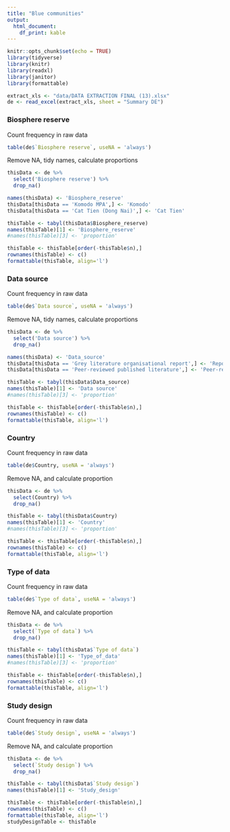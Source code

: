 ---
title: "Blue communities"
output: 
  html_document:
    df_print: kable
---

```{r setup, include=FALSE}
knitr::opts_chunk$set(echo = TRUE)
library(tidyverse)
library(knitr)
library(readxl)
library(janitor)
library(formattable)
```

```{r eval = TRUE, echo=FALSE}
extract_xls <- "data/DATA EXTRACTION FINAL (13).xlsx"
de <- read_excel(extract_xls, sheet = "Summary DE")
```

### Biosphere reserve

Count frequency in raw data
```{r}
table(de$`Biosphere reserve`, useNA = 'always')
```

Remove NA, tidy names, calculate proportions
```{r eval = TRUE, echo = TRUE}
thisData <- de %>% 
  select('Biosphere reserve') %>% 
  drop_na()

names(thisData) <- 'Biosphere_reserve'
thisData[thisData == 'Komodo MPA',] <- 'Komodo'
thisData[thisData == 'Cat Tien (Dong Nai)',] <- 'Cat Tien'

thisTable <- tabyl(thisData$Biosphere_reserve)
names(thisTable)[1] <- 'Biosphere_reserve'
#names(thisTable)[3] <- 'proportion'

thisTable <- thisTable[order(-thisTable$n),]
rownames(thisTable) <- c()
formattable(thisTable, align='l')
```

### Data source

Count frequency in raw data
```{r}
table(de$`Data source`, useNA = 'always')
```

Remove NA, tidy names, calculate proportions
```{r eval = TRUE, echo = TRUE}
thisData <- de %>% 
  select('Data source') %>% 
  drop_na()

names(thisData) <- 'Data_source'
thisData[thisData == 'Grey literature organisational report',] <- 'Report'
thisData[thisData == 'Peer-reviewed published literature',] <- 'Peer-reviewed'

thisTable <- tabyl(thisData$Data_source)
names(thisTable)[1] <- 'Data source'
#names(thisTable)[3] <- 'proportion'

thisTable <- thisTable[order(-thisTable$n),]
rownames(thisTable) <- c()
formattable(thisTable, align='l')
```

### Country

Count frequency in raw data
```{r}
table(de$Country, useNA = 'always')
```

Remove NA, and calculate proportion
```{r eval = TRUE, echo = TRUE}
thisData <- de %>% 
  select(Country) %>% 
  drop_na()

thisTable <- tabyl(thisData$Country)
names(thisTable)[1] <- 'Country'
#names(thisTable)[3] <- 'proportion'

thisTable <- thisTable[order(-thisTable$n),]
rownames(thisTable) <- c()
formattable(thisTable, align='l')
```

### Type of data

Count frequency in raw data
```{r}
table(de$`Type of data`, useNA = 'always')
```

Remove NA, and calculate proportion
```{r eval = TRUE, echo = TRUE}
thisData <- de %>% 
  select(`Type of data`) %>% 
  drop_na()

thisTable <- tabyl(thisData$`Type of data`)
names(thisTable)[1] <- 'Type_of_data'
#names(thisTable)[3] <- 'proportion'

thisTable <- thisTable[order(-thisTable$n),]
rownames(thisTable) <- c()
formattable(thisTable, align='l')
```

### Study design

Count frequency in raw data
```{r}
table(de$`Study design`, useNA = 'always')
```

Remove NA, and calculate proportion
```{r eval = TRUE, echo = TRUE}
thisData <- de %>% 
  select(`Study design`) %>% 
  drop_na()

thisTable <- tabyl(thisData$`Study design`)
names(thisTable)[1] <- 'Study_design'

thisTable <- thisTable[order(-thisTable$n),]
rownames(thisTable) <- c()
formattable(thisTable, align='l')
studyDesignTable <- thisTable
```

